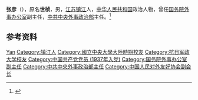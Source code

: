 {{Otheruses|other=名为张彦的其他人物|张彦}}

'''张彦'''（{{bd|1918年||1970年}}），原名'''世桢'''，男，[[江苏|江苏]][[镇江|镇江]]人，[[中华人民共和国|中华人民共和国]]政治人物，曾任[[国务院外事办公室|国务院外事办公室]]副主任，[[中共中央外事政治部|中共中央外事政治部]]主任。<ref>{{Cite book|title=浙江民国人物大辞典|author=林吕建主编|publisher=浙江大学出版社|year=2013|isbn=|location=杭州|pages=820}}</ref>

== 参考资料 ==
{{reflist}}

{{中国人物小作品}}
{{Navboxes
| title  = 张彦在[[中国人民对外友好协会|中国人民对外友好协会]]的职务
| list1  =
{{中国人民对外友好协会第三届全国理事会}}
}}

{{Authority control}}
{{DEFAULTSORT:Zhang张}}
[[Category:张姓|Yan]]
[[Category:镇江人|Category:镇江人]]
[[Category:國立中央大學大陸時期校友|Category:國立中央大學大陸時期校友]]
[[Category:抗日军政大学校友|Category:抗日军政大学校友]]
[[Category:中国共产党党员_(1937年入党)|Category:中国共产党党员 (1937年入党)]]
[[Category:国务院外事办公室副主任|Category:国务院外事办公室副主任]]
[[Category:中共中央外事政治部主任|Category:中共中央外事政治部主任]]
[[Category:中国人民对外友好协会副会长|Category:中国人民对外友好协会副会长]]